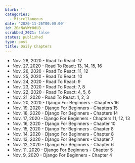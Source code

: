 ```yaml
---
blurb: ''
categories:
  - Miscellaneous
date: '2020-11-26T00:00:00'
id: 20eNaVWrUdUB
scrubbed_2021: false
status: published
type: post
title: Daily Chapters
---
```


- Nov. 28, 2020 - Road To React: 17
- Nov. 27, 2020 - Road To React: 13, 14, 15, 16
- Nov. 26, 2020 - Road To React: 11, 12
- Nov. 25, 2020 - Road To React: 10
- Nov. 24, 2020 - Road To React: 9
- Nov. 23, 2020 - Road To React: 7, 8
- Nov. 22, 2020 - Road To React: 4, 5, 6
- Nov. 21, 2020 - Road To React: 1, 2, 3 
- Nov. 20, 2020 - Django For Beginners - Chapters 16
- Nov. 19, 2020 - Django For Beginners - Chapters 15
- Nov. 18, 2020 - Django For Beginners - Chapters 14
- Nov. 17, 2020 - Django For Beginners - Chapters 11, 12, 13
- Nov. 16, 2020 - Django For Beginners - Chapter 10
- Nov. 15, 2020 - Django For Beginners - Chapter 8
- Nov. 14, 2020 - Django For Beginners - Chapter 8
- Nov. 13, 2020 - Django For Beginners - Chapter 7
- Nov. 12, 2020 - Django For Beginners - Chapter 6
- Nov. 11, 2020 - Django For Beginners - Chapter 5
- Nov. 9, 2020 - Django For Beginners - Chapter 4
